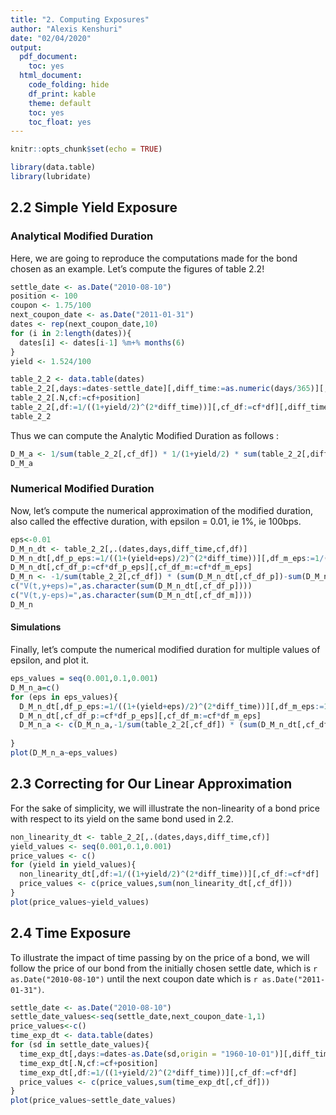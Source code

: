 ```yaml
---
title: "2. Computing Exposures"
author: "Alexis Kenshuri"
date: "02/04/2020"
output:
  pdf_document:
    toc: yes
  html_document:
    code_folding: hide
    df_print: kable
    theme: default
    toc: yes
    toc_float: yes
---
```


```r
knitr::opts_chunk$set(echo = TRUE)
```

```r
library(data.table)
library(lubridate)
```

## 2.2 Simple Yield Exposure

### Analytical Modified Duration
Here, we are going to reproduce the computations made for the bond chosen as an example.
Let's compute the figures of table 2.2!

```r
settle_date <- as.Date("2010-08-10")
position <- 100
coupon <- 1.75/100
next_coupon_date <- as.Date("2011-01-31")
dates <- rep(next_coupon_date,10)
for (i in 2:length(dates)){
  dates[i] <- dates[i-1] %m+% months(6)
}
yield <- 1.524/100
```

```r
table_2_2 <- data.table(dates)
table_2_2[,days:=dates-settle_date][,diff_time:=as.numeric(days/365)][,cf:=position*coupon/2]
table_2_2[.N,cf:=cf+position]
table_2_2[,df:=1/((1+yield/2)^(2*diff_time))][,cf_df:=cf*df][,diff_time_cf_df:=diff_time*cf_df]
table_2_2
```

Thus we can compute the Analytic Modified Duration as follows :
```r
D_M_a <- 1/sum(table_2_2[,cf_df]) * 1/(1+yield/2) * sum(table_2_2[,diff_time_cf_df])
D_M_a
```

### Numerical Modified Duration
Now, let's compute the numerical approximation of the modified duration, also called the effective duration, with epsilon = 0.01, ie 1%, ie 100bps.

```r
eps<-0.01
D_M_n_dt <- table_2_2[,.(dates,days,diff_time,cf,df)]
D_M_n_dt[,df_p_eps:=1/((1+(yield+eps)/2)^(2*diff_time))][,df_m_eps:=1/((1+(yield-eps)/2)^(2*diff_time))]
D_M_n_dt[,cf_df_p:=cf*df_p_eps][,cf_df_m:=cf*df_m_eps]
D_M_n <- -1/sum(table_2_2[,cf_df]) * (sum(D_M_n_dt[,cf_df_p])-sum(D_M_n_dt[,cf_df_m]))/(2*eps)
c("V(t,y+eps)=",as.character(sum(D_M_n_dt[,cf_df_p])))
c("V(t,y-eps)=",as.character(sum(D_M_n_dt[,cf_df_m])))
D_M_n
```

#### Simulations
Finally, let's compute the numerical modified duration for multiple values of epsilon, and plot it.
```r
eps_values = seq(0.001,0.1,0.001)
D_M_n_a=c()
for (eps in eps_values){
  D_M_n_dt[,df_p_eps:=1/((1+(yield+eps)/2)^(2*diff_time))][,df_m_eps:=1/((1+(yield-eps)/2)^(2*diff_time))]
  D_M_n_dt[,cf_df_p:=cf*df_p_eps][,cf_df_m:=cf*df_m_eps]
  D_M_n_a <- c(D_M_n_a,-1/sum(table_2_2[,cf_df]) * (sum(D_M_n_dt[,cf_df_p])-sum(D_M_n_dt[,cf_df_m]))/(2*eps))
  
}
plot(D_M_n_a~eps_values)
```

## 2.3 Correcting for Our Linear Approximation
For the sake of simplicity, we will illustrate the non-linearity of a bond price with respect to its yield on the same bond used in 2.2.

```r
non_linearity_dt <- table_2_2[,.(dates,days,diff_time,cf)]
yield_values <- seq(0.001,0.1,0.001)
price_values <- c()
for (yield in yield_values){
  non_linearity_dt[,df:=1/((1+yield/2)^(2*diff_time))][,cf_df:=cf*df]
  price_values <- c(price_values,sum(non_linearity_dt[,cf_df]))
}
plot(price_values~yield_values)
```

## 2.4 Time Exposure
To illustrate the impact of time passing by on the price of a bond, we will follow the price of our bond from the initially chosen settle date, which is `r as.Date("2010-08-10")` until the next coupon date which is `r as.Date("2011-01-31")`.

```r
settle_date <- as.Date("2010-08-10")
settle_date_values<-seq(settle_date,next_coupon_date-1,1)
price_values<-c()
time_exp_dt <- data.table(dates)
for (sd in settle_date_values){
  time_exp_dt[,days:=dates-as.Date(sd,origin = "1960-10-01")][,diff_time:=as.numeric(days/365)][,cf:=position*coupon/2]
  time_exp_dt[.N,cf:=cf+position]
  time_exp_dt[,df:=1/((1+yield/2)^(2*diff_time))][,cf_df:=cf*df]
  price_values <- c(price_values,sum(time_exp_dt[,cf_df]))
}
plot(price_values~settle_date_values)
```